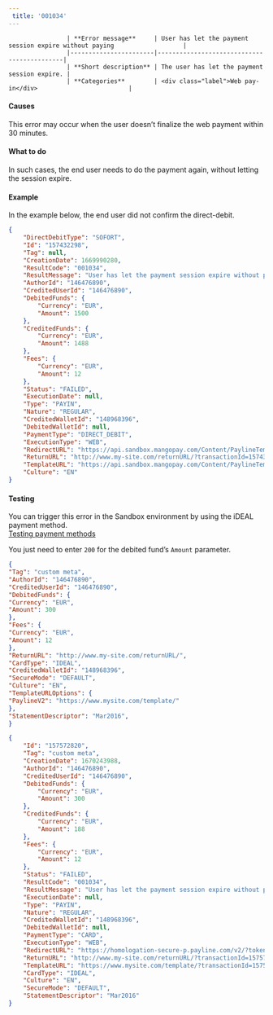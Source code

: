 ---  
 title: '001034'  
---  


                    | **Error message**     | User has let the payment session expire without paying                   |
                    |-----------------------|--------------------------------------------|
                    | **Short description** | The user has let the payment session expire. |
                    | **Categories**        | <div class="label">Web pay-in</div>                         |
                  

#### Causes  

This error may occur when the user doesn’t finalize the web payment within 30 minutes.  

#### What to do  

In such cases, the end user needs to do the payment again, without letting the session expire.  

#### Example  

In the example below, the end user did not confirm the direct-debit.  
```json API Response
{
    "DirectDebitType": "SOFORT",
    "Id": "157432298",
    "Tag": null,
    "CreationDate": 1669990280,
    "ResultCode": "001034",
    "ResultMessage": "User has let the payment session expire without paying",
    "AuthorId": "146476890",
    "CreditedUserId": "146476890",
    "DebitedFunds": {
        "Currency": "EUR",
        "Amount": 1500
    },
    "CreditedFunds": {
        "Currency": "EUR",
        "Amount": 1488
    },
    "Fees": {
        "Currency": "EUR",
        "Amount": 12
    },
    "Status": "FAILED",
    "ExecutionDate": null,
    "Type": "PAYIN",
    "Nature": "REGULAR",
    "CreditedWalletId": "148968396",
    "DebitedWalletId": null,
    "PaymentType": "DIRECT_DEBIT",
    "ExecutionType": "WEB",
    "RedirectURL": "https://api.sandbox.mangopay.com/Content/PaylineTemplateWidget?rp=bf85f7648b344a36b7fccf56d8e68731&transactionId=157432298&token=1FXaHIwp31L4JECnR2611669990280971",
    "ReturnURL": "http://www.my-site.com/returnURL/?transactionId=157432298",
    "TemplateURL": "https://api.sandbox.mangopay.com/Content/PaylineTemplateWidget?rp=bf85f7648b344a36b7fccf56d8e68731&transactionId=157432298",
    "Culture": "EN"
}
```  

#### Testing  

You can trigger this error in the Sandbox environment by using the iDEAL payment method.  
<a href="#" class="btn Primary normal">Testing payment methods</a>  

You just need to enter `200` for the debited fund’s `Amount` parameter.  
```json Call example
{
"Tag": "custom meta",
"AuthorId": "146476890",
"CreditedUserId": "146476890",
"DebitedFunds": {
"Currency": "EUR",
"Amount": 300
},
"Fees": {
"Currency": "EUR",
"Amount": 12
},
"ReturnURL": "http://www.my-site.com/returnURL/",
"CardType": "IDEAL",
"CreditedWalletId": "148968396",
"SecureMode": "DEFAULT",
"Culture": "EN",
"TemplateURLOptions": {
"PaylineV2": "https://www.mysite.com/template/"
},
"StatementDescriptor": "Mar2016",
}
```  
```json API response after payment confirmation
{
    "Id": "157572820",
    "Tag": "custom meta",
    "CreationDate": 1670243988,
    "AuthorId": "146476890",
    "CreditedUserId": "146476890",
    "DebitedFunds": {
        "Currency": "EUR",
        "Amount": 300
    },
    "CreditedFunds": {
        "Currency": "EUR",
        "Amount": 188
    },
    "Fees": {
        "Currency": "EUR",
        "Amount": 12
    },
    "Status": "FAILED",
    "ResultCode": "001034",
    "ResultMessage": "User has let the payment session expire without paying",
    "ExecutionDate": null,
    "Type": "PAYIN",
    "Nature": "REGULAR",
    "CreditedWalletId": "148968396",
    "DebitedWalletId": null,
    "PaymentType": "CARD",
    "ExecutionType": "WEB",
    "RedirectURL": "https://homologation-secure-p.payline.com/v2/?token=1S7SoK18M7OjRZXKG2271670243989131",
    "ReturnURL": "http://www.my-site.com/returnURL/?transactionId=157572820",
    "TemplateURL": "https://www.mysite.com/template/?transactionId=157572820",
    "CardType": "IDEAL",
    "Culture": "EN",
    "SecureMode": "DEFAULT",
    "StatementDescriptor": "Mar2016"
}
```